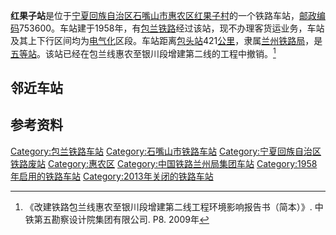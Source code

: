 {{noteTA
|1=zh-cn:始发车次; zh-hk:列車班次;
|2=zh-cn:车次; zh-hk:班次;
}}
{{Distinguish|红果站}}
{{Infobox China railway station
|车站名称 = 红果子站
|车站名称拼音 = Hongguozi
|英文名称 = Hongguozi Railway Station
|车站代码 = 14810<ref>{{cite book|title=中华人民共和国铁路车站代码（GB/T 10302-2010）|publisher=中国标准出版社|year=2010|isbn=155066140495|ignore-isbn-error=true|pages=14}}</ref>
|电报码 = HVJ<ref>{{cite book|author=铁道部电子计算技术中心, 铁道部运输局|title=铁路车站站名代码表：TMIS使用|publisher=中国铁道出版社|location=北京|year=1998|isbn=9787113030995|pages=16}}</ref>
|拼音码 = HGZ
|车站地址 = [[宁夏回族自治区|宁夏回族自治区]][[石嘴山市|石嘴山市]]
|坐标 = {{coord|39.171270|N|106.656047|E|display=inline,title}}
|归属 = [[兰州铁路局|兰州铁路局]]
|线路 = [[包兰铁路|包兰铁路]]
|车站等级 = [[五等站_(中铁)|五等站]]
|使用状态 = 已撤销
}}
'''红果子站'''是位于[[宁夏回族自治区|宁夏回族自治区]][[石嘴山市|石嘴山市]][[惠农区|惠农区]][[红果子村|红果子村]]的一个铁路车站，[[邮政编码|邮政编码]]753600。车站建于1958年，有[[包兰铁路|包兰铁路]]经过该站，现不办理客货运业务，车站及其上下行区间均为[[电气化|电气化]]区段。车站距离[[包头站|包头站]]421[[公里|公里]]，隶属[[兰州铁路局|兰州铁路局]]，是[[五等站_(中铁)|五等站]]。该站已经在包兰线惠农至银川段增建第二线的工程中撤销。<ref>《改建铁路包兰线惠农至银川段增建第二线工程环境影响报告书（简本）》. 中铁第五勘察设计院集团有限公司. P8. 2009年</ref>

==邻近车站==
{{start rail box|[[中国铁路|中国铁路]]}}
{{s-inop|[[西河桥站|西河桥站]]|{{站|包头}}方向}}
{{s-line|[[包兰铁路|包兰铁路]]<br />{{0}}← 6km 红果子站 15km →}}
{{s-inop|[[燕子墩站|燕子墩站]]|{{站|兰州}}方向}}
{{end box}}

==参考资料==
{{reflist}}

{{包兰铁路}}
{{铁路车站小作品}}
{{宁夏小作品}}

[[Category:包兰铁路车站|Category:包兰铁路车站]]
[[Category:石嘴山市铁路车站|Category:石嘴山市铁路车站]]
[[Category:宁夏回族自治区铁路废站|Category:宁夏回族自治区铁路废站]]
[[Category:惠农区|Category:惠农区]]
[[Category:中国铁路兰州局集团车站|Category:中国铁路兰州局集团车站]]
[[Category:1958年启用的铁路车站|Category:1958年启用的铁路车站]]
[[Category:2013年关闭的铁路车站|Category:2013年关闭的铁路车站]]